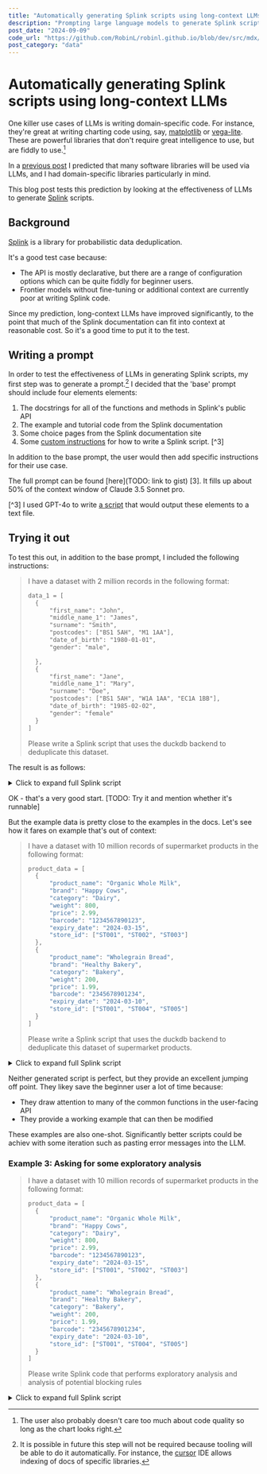 ```yaml
---
title: "Automatically generating Splink scripts using long-context LLMs"
description: "Prompting large language models to generate Splink scripts for record linkage"
post_date: "2024-09-09"
code_url: "https://github.com/RobinL/robinl.github.io/blob/dev/src/mdx/llm_splink.mdx"
post_category: "data"
---
```





# Automatically generating Splink scripts using long-context LLMs

One killer use cases of LLMs is writing domain-specific code.  For instance, they're great at writing charting code using, say, [matplotlib](https://matplotlib.org/) or [vega-lite](https://vega.github.io/vega-lite/). These are powerful libraries that don't require great intelligence to use, but are fiddly to use.[^1]

[^1]: The user also probably doesn't care too much about code quality so long as the chart looks right.

In a [previous post](llm_short_term_thoughts_questions/#impact-on-programmers) I predicted that many software libraries will be used via LLMs, and I had domain-specific libraries particularly in mind.

This blog post tests this prediction by looking at the effectiveness of LLMs to generate [Splink](https://github.com/moj-analytical-services/splink) scripts.

## Background

[Splink](https://github.com/moj-analytical-services/splink) is a library for probabilistic data deduplication.

It's a good test case because:
-  The API is mostly declarative, but there are a range of configuration options which can be quite fiddly for beginner users.
-  Frontier models without fine-tuning or additional context are currently poor at writing Splink code.

Since my prediction, long-context LLMs have improved significantly, to the point that much of the Splink documentation can fit into context at reasonable cost. So it's a good time to put it to the test.

## Writing a prompt

In order to test the effectiveness of LLMs in generating Splink scripts, my first step was to generate a prompt.[^2]  I decided that the 'base' prompt should include four elements elements:

1. The docstrings for all of the functions and methods in Splink's public API
2. The example and tutorial code from the Splink documentation
3. Some choice pages from the Splink documentation site
4. Some [custom instructions](https://gist.github.com/RobinL/fe1739aaa405321c647f99bdd9680e3d) for how to write a Splink script. [^3]

In addition to the base prompt, the user would then add specific instructions for their use case.

The full prompt can be found [here](TODO: link to gist) [3].  It fills up about 50% of the context window of Claude 3.5 Sonnet pro.

[^3] I used GPT-4o to write [a script](https://github.com/moj-analytical-services/splink/blob/master/scripts/create_llm_prompt_long.py) that would output these elements to a text file.

## Trying it out

To test this out, in addition to the base prompt, I included the following instructions:


> I have a dataset with 2 million records in the following format:
>
> ```txt
> data_1 = [
>   {
>       "first_name": "John",
>       "middle_name_1": "James",
>       "surname": "Smith",
>       "postcodes": ["BS1 5AH", "M1 1AA"],
>       "date_of_birth": "1980-01-01",
>       "gender": "male",
>
>   },
>   {
>       "first_name": "Jane",
>       "middle_name_1": "Mary",
>       "surname": "Doe",
>       "postcodes": ["BS1 5AH", "W1A 1AA", "EC1A 1BB"],
>       "date_of_birth": "1985-02-02",
>       "gender": "female"
>   }
> ]
> ```
>
> Please write a Splink script that uses the duckdb backend to deduplicate this dataset.


The result is as follows:

<details>
<summary>Click to expand full Splink script</summary>

```python
import pandas as pd
import splink.comparison_library as cl
from splink import DuckDBAPI, Linker, SettingsCreator, block_on

# Create a pandas DataFrame from the data
data = [
    {
        "first_name": "John",
        "middle_name_1": "James",
        "surname": "Smith",
        "postcodes": ["BS1 5AH", "M1 1AA"],
        "date_of_birth": "1980-01-01",
        "gender": "male",
    },
    {
        "first_name": "Jane",
        "middle_name_1": "Mary",
        "surname": "Doe",
        "postcodes": ["BS1 5AH", "W1A 1AA", "EC1A 1BB"],
        "date_of_birth": "1985-02-02",
        "gender": "female"
    }
]
df = pd.DataFrame(data)

# Convert postcodes list to a string for easier processing
df['postcodes'] = df['postcodes'].apply(lambda x: ','.join(x))

# Define the settings for the Splink model
settings = SettingsCreator(
    link_type="dedupe_only",
    blocking_rules_to_generate_predictions=[
        block_on("first_name", "surname"),
        block_on("date_of_birth"),
        "l.first_name = r.first_name AND l.gender = r.gender",
    ],
    comparisons=[
        cl.NameComparison("first_name"),
        cl.NameComparison("middle_name_1"),
        cl.NameComparison("surname"),
        cl.DateOfBirthComparison("date_of_birth", input_is_string=True),
        cl.ExactMatch("gender").configure(term_frequency_adjustments=True),
        cl.LevenshteinAtThresholds("postcodes", [1, 3]),
    ],
    retain_intermediate_calculation_columns=True,
    retain_matching_columns=True,
    additional_columns_to_retain=["postcodes"]
)

# Initialize the Linker
linker = Linker(df, settings, db_api=DuckDBAPI())

# Estimate u probabilities
linker.training.estimate_u_using_random_sampling(max_pairs=1e7)

# Estimate m probabilities using Expectation-Maximization
# We use multiple rounds to ensure all parameters are estimated
linker.training.estimate_parameters_using_expectation_maximisation(block_on("first_name", "surname"))
linker.training.estimate_parameters_using_expectation_maximisation(block_on("date_of_birth"))

# Estimate lambda (probability that two random records match)
deterministic_rules = [
    block_on("first_name", "surname", "date_of_birth"),
    "l.first_name = r.first_name AND l.surname = r.surname AND l.gender = r.gender",
]
linker.training.estimate_probability_two_random_records_match(deterministic_rules, recall=0.8)

# Generate predictions
df_predict = linker.inference.predict()

# Cluster the predictions
df_clusters = linker.clustering.cluster_pairwise_predictions_at_threshold(df_predict, threshold_match_probability=0.95)

# Output some results
print(df_clusters.as_pandas_dataframe(limit=10))

# Generate a waterfall chart for a sample of predictions
sample_predictions = df_predict.as_record_dict(limit=5)
linker.visualisations.waterfall_chart(sample_predictions)

# Save the trained model
linker.misc.save_model_to_json("deduplication_model.json")
```

</details>

OK - that's a very good start.  [TODO:  Try it and mention whether it's runnable]

But the example data is pretty close to the examples in the docs.  Let's see how it fares on example that's out of context:



> I have a dataset with 10 million records of supermarket products in the following format:
>
> ```python
> product_data = [
>   {
>       "product_name": "Organic Whole Milk",
>       "brand": "Happy Cows",
>       "category": "Dairy",
>       "weight": 800,
>       "price": 2.99,
>       "barcode": "1234567890123",
>       "expiry_date": "2024-03-15",
>       "store_id": ["ST001", "ST002", "ST003"]
>   },
>   {
>       "product_name": "Wholegrain Bread",
>       "brand": "Healthy Bakery",
>       "category": "Bakery",
>       "weight": 200,
>       "price": 1.99,
>       "barcode": "2345678901234",
>       "expiry_date": "2024-03-10",
>       "store_id": ["ST001", "ST004", "ST005"]
>   }
> ]
> ```
>
> Please write a Splink script that uses the duckdb backend to deduplicate this dataset of supermarket products.


<details>
<summary>Click to expand full Splink script</summary>

```python
import pandas as pd
import splink.comparison_library as cl
from splink import SettingsCreator, Linker, DuckDBAPI, block_on

# Convert the product_data list to a pandas DataFrame
df = pd.DataFrame(product_data)

# Initialize the DuckDB backend
db_api = DuckDBAPI()

# Define the settings for the Splink model
settings = SettingsCreator(
    # Since we're deduplicating a single dataset
    link_type="dedupe_only",

    # Blocking rules to generate predictions
    blocking_rules_to_generate_predictions=[
        block_on("category", "brand"),
        block_on("barcode"),
        block_on("product_name", "weight"),
    ],

    # Define comparisons for each relevant column
    comparisons=[
        cl.ExactMatch("barcode", term_frequency_adjustments=True),
        cl.LevenshteinAtThresholds("product_name", [1, 3]),
        cl.ExactMatch("brand", term_frequency_adjustments=True),
        cl.ExactMatch("category", term_frequency_adjustments=True),
        cl.NumericPercentageDifference("weight", 5),
        cl.NumericPercentageDifference("price", 10),
        cl.DateComparison(
            "expiry_date",
            input_is_string=True,
            datetime_metrics=["day", "month", "year"],
            datetime_thresholds=[1, 1, 1],
        ),
        cl.ArrayIntersectAtSizes("store_id", [1, 2]),
    ],

    # Retain original columns in the output
    retain_matching_columns=True,

    # Retain intermediate calculation columns for analysis
    retain_intermediate_calculation_columns=True,
)

# Create the Linker object
linker = Linker(df, settings, db_api=db_api)

# Estimate u using random sampling
linker.training.estimate_u_using_random_sampling(max_pairs=1e7)

# Estimate m probabilities using Expectation-Maximization
# We'll use multiple training sessions to ensure all parameters are estimated
linker.training.estimate_parameters_using_expectation_maximisation(block_on("category", "brand"))
linker.training.estimate_parameters_using_expectation_maximisation(block_on("barcode"))
linker.training.estimate_parameters_using_expectation_maximisation(block_on("product_name", "weight"))

# Estimate the probability that two random records match
deterministic_rules = [
    block_on("barcode"),
    block_on("product_name", "brand", "category", "weight"),
]
linker.training.estimate_probability_two_random_records_match(deterministic_rules, recall=0.8)

# Generate predictions
df_predictions = linker.inference.predict()

# Cluster the predictions
df_clusters = linker.clustering.cluster_pairwise_predictions_at_threshold(df_predictions, threshold_match_probability=0.95)

# Display some results
print(df_clusters.as_pandas_dataframe(limit=10))

# Generate a waterfall chart for the first few predictions
records_to_view = df_predictions.as_record_dict(limit=5)
linker.visualisations.waterfall_chart(records_to_view)

# Save the trained model
linker.misc.save_model_to_json("supermarket_products_model.json")
```

</details>

Neither generated script is perfect, but they provide an excellent jumping off point.  They likey save the beginner user a lot of time because:

- They draw attention to many of the common functions in the user-facing API
- They provide a working example that can then be modified

These examples are also one-shot.  Significantly better scripts could be achiev with some iteration such as pasting error messages into the LLM.

### Example 3:  Asking for some exploratory analysis

> I have a dataset with 10 million records of supermarket products in the following format:
>
> ```python
> product_data = [
>   {
>       "product_name": "Organic Whole Milk",
>       "brand": "Happy Cows",
>       "category": "Dairy",
>       "weight": 800,
>       "price": 2.99,
>       "barcode": "1234567890123",
>       "expiry_date": "2024-03-15",
>       "store_id": ["ST001", "ST002", "ST003"]
>   },
>   {
>       "product_name": "Wholegrain Bread",
>       "brand": "Healthy Bakery",
>       "category": "Bakery",
>       "weight": 200,
>       "price": 1.99,
>       "barcode": "2345678901234",
>       "expiry_date": "2024-03-10",
>       "store_id": ["ST001", "ST004", "ST005"]
>   }
> ]
> ```
>
> Please write Splink code that performs exploratory analysis and analysis of potential blocking rules


<details>
<summary>Click to expand full Splink script</summary>

```python
import pandas as pd
import splink.comparison_library as cl
from splink import DuckDBAPI, Linker, SettingsCreator, block_on, splink_datasets
from splink.exploratory import profile_columns
from splink.blocking_analysis import (
    count_comparisons_from_blocking_rule,
    cumulative_comparisons_to_be_scored_from_blocking_rules_chart,
)

# First, let's create a pandas DataFrame from your data
df = pd.DataFrame(product_data)

# Convert store_id from list to string for easier processing
df['store_id'] = df['store_id'].apply(lambda x: ','.join(x))

# Initialize the DuckDB API
db_api = DuckDBAPI()

# Exploratory analysis
print("Exploratory Analysis:")
profile_columns(
    df,
    db_api=db_api,
    column_expressions=[
        "product_name",
        "brand",
        "category",
        "barcode",
        "store_id"
    ]
)

# Analyze potential blocking rules
print("\nAnalyzing Potential Blocking Rules:")

potential_blocking_rules = [
    block_on("barcode"),
    block_on("product_name", "brand"),
    block_on("category", "brand"),
    "substr(l.barcode, 1, 6) = substr(r.barcode, 1, 6)",
    "l.product_name = r.product_name AND l.category = r.category",
]

for rule in potential_blocking_rules:
    count = count_comparisons_from_blocking_rule(
        table_or_tables=df,
        blocking_rule=rule,
        link_type="dedupe_only",
        db_api=db_api,
    )
    print(f"Rule: {rule}")
    print(f"Number of comparisons: {count}")
    print()

# Visualize cumulative comparisons
cumulative_comparisons_to_be_scored_from_blocking_rules_chart(
    table_or_tables=df,
    blocking_rules=potential_blocking_rules,
    db_api=db_api,
    link_type="dedupe_only"
)

# Create a basic Splink model for further analysis
settings = SettingsCreator(
    link_type="dedupe_only",
    blocking_rules_to_generate_predictions=potential_blocking_rules,
    comparisons=[
        cl.ExactMatch("barcode"),
        cl.LevenshteinAtThresholds("product_name", [2, 5]),
        cl.ExactMatch("brand"),
        cl.ExactMatch("category"),
        cl.ArrayIntersectAtSizes("store_id", [1, 2])
    ],
    retain_intermediate_calculation_columns=True,
    retain_matching_columns=True,
    additional_columns_to_retain=["weight", "price", "expiry_date"]
)

linker = Linker(df, settings, db_api=db_api)

# Estimate u using random sampling
linker.training.estimate_u_using_random_sampling(max_pairs=1e7)

# Estimate m probabilities using EM algorithm
linker.training.estimate_parameters_using_expectation_maximisation(block_on("barcode"))
linker.training.estimate_parameters_using_expectation_maximisation(block_on("product_name", "brand"))

# Generate some predictions
df_predictions = linker.inference.predict()

# Display a waterfall chart for the first few predictions
records_to_plot = df_predictions.as_record_dict(limit=5)
linker.visualisations.waterfall_chart(records_to_plot)
```

</details>


[^2]: It is possible in future this step will not be required because tooling will be able to do it automatically. For instance, the [cursor](https://cursor.com/) IDE allows indexing of docs of specific libraries.






